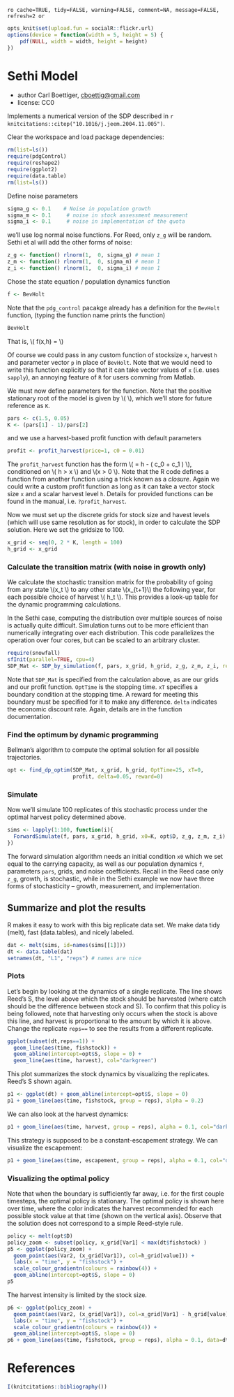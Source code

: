 `ro cache=TRUE, tidy=FALSE, warning=FALSE, comment=NA, message=FALSE, refresh=2 or`

``` r
opts_knit$set(upload.fun = socialR::flickr.url)
options(device = function(width = 5, height = 5) {
    pdf(NULL, width = width, height = height)
})
````

# Sethi Model
 * author Carl Boettiger, <cboettig@gmail.com>
 * license: CC0

 Implements a numerical version of the SDP described in `r knitcitations::citep("10.1016/j.jeem.2004.11.005")`.


Clear the workspace and load package dependencies: 
``` r
rm(list=ls())   
require(pdgControl)
require(reshape2)
require(ggplot2)
require(data.table)
rm(list=ls())
````


Define noise parameters 

``` r
sigma_g <- 0.1    # Noise in population growth
sigma_m <- 0.1     # noise in stock assessment measurement
sigma_i <- 0.1     # noise in implementation of the quota
````

we'll use log normal noise functions. 
For Reed, only `z_g` will be random.
Sethi et al will add the other forms of noise: 

``` r
z_g <- function() rlnorm(1,  0, sigma_g) # mean 1
z_m <- function() rlnorm(1,  0, sigma_m) # mean 1
z_i <- function() rlnorm(1,  0, sigma_i) # mean 1
````


Chose the state equation / population dynamics function

``` r
f <- BevHolt
````

Note that the `pdg_control` pacakge already has a definition for the `BevHolt` function, (typing the function name prints the function)

``` r
BevHolt
````

That is, \\( f(x,h) = \frac{A x}{1 + B x} \\)

Of course we could pass in any custom function of stocksize `x`, harvest `h` and parameter vector `p` in place of `BevHolt`.  Note that we would need to write this function explicitly so that it can take vector values of `x` (i.e. uses `sapply`), an annoying feature of `R` for users comming from Matlab.  


We must now define parameters for the function.  Note that the positive stationary root of the model is given by \\( \frac{A-1}{B} \\), which we'll store for future reference as `K`.  

``` r
pars <- c(1.5, 0.05)
K <- (pars[1] - 1)/pars[2]
````



and we use a harvest-based profit function with default parameters

``` r
profit <- profit_harvest(price=1, c0 = 0.01) 
````

The `profit_harvest` function has the form \\( \Pi = h - \left( c_0  + c_1 \frac{h}{x} \right) \frac{h}{x} \\), conditioned on \\( h > x \\) and \\(x > 0 \\).  Note that the R code defines a function from another function using a trick known as a _closure_.  Again we could write a custom profit function as long as it can take a vector stock size `x` and a scalar harvest level `h`.  Details for provided functions can be found in the manual, i.e. `?profit_harvest`. 


Now we must set up the discrete grids for stock size and havest levels (which will use same resolution as for stock), in order to calculate the SDP solution.   Here we set the gridsize to 100.  

``` r
x_grid <- seq(0, 2 * K, length = 100)  
h_grid <- x_grid  
````


### Calculate the transition matrix (with noise in growth only)      

We calculate the stochastic transition matrix for the probability of going from any state \\(x_t \\) to any other state \\(x_{t+1}\\) the following year, for each possible choice of harvest \\( h_t \\).  This provides a look-up table for the dynamic programming calculations.  


In the Sethi case, computing the distribution over multiple sources of noise is actually quite difficult.  Simulation turns out to be more efficient than numerically integrating over each distribution.  This code parallelizes the operation over four cores, but can be scaled to an arbitrary cluster. 

``` r
require(snowfall) 
sfInit(parallel=TRUE, cpu=4)
SDP_Mat <- SDP_by_simulation(f, pars, x_grid, h_grid, z_g, z_m, z_i, reps=999)
````
Note that `SDP_Mat` is specified from the calculation above, as are our grids and our profit function. `OptTime` is the stopping time.  `xT` specifies a boundary condition at the stopping time. A reward for meeting this boundary must be specified for it to make any difference.  `delta` indicates the economic discount rate. Again, details are in the function documentation.   



### Find the optimum by dynamic programming

Bellman's algorithm to compute the optimal solution for all possible trajectories. 

``` r
opt <- find_dp_optim(SDP_Mat, x_grid, h_grid, OptTime=25, xT=0, 
                     profit, delta=0.05, reward=0)
````

### Simulate 

Now we'll simulate 100 replicates of this stochastic process under the optimal harvest policy determined above.

``` r
sims <- lapply(1:100, function(i){
  ForwardSimulate(f, pars, x_grid, h_grid, x0=K, opt$D, z_g, z_m, z_i)
})
````

The forward simulation algorithm needs an initial condition `x0` which we set equal to the carrying capacity, as well as our population dynamics `f`, parameters `pars`, grids, and noise coefficients.  Recall in the Reed case only `z_g`, growth, is stochastic, while in the Sethi example we now have three forms of stochasticity -- growth, measurement, and implementation.   


## Summarize and plot the results                                                   

R makes it easy to work with this big replicate data set.  We make data tidy (melt), fast (data.tables), and nicely labeled.

``` r
dat <- melt(sims, id=names(sims[[1]]))  
dt <- data.table(dat)
setnames(dt, "L1", "reps") # names are nice
````

### Plots 

Let's begin by looking at the dynamics of a single replicate. The line shows Reed's S, the level above which the stock should be harvested (where catch should be the difference between stock and S).  To confirm that this policy is being followed, note that harvesting only occurs when the stock is above this line, and harvest is proportional to the amount by which it is above.  Change the replicate `reps==` to see the results from a different replicate.  

``` r
ggplot(subset(dt,reps==1)) +
  geom_line(aes(time, fishstock)) +
  geom_abline(intercept=opt$S, slope = 0) +
  geom_line(aes(time, harvest), col="darkgreen") 
````


This plot summarizes the stock dynamics by visualizing the replicates. Reed's S shown again.

``` r
p1 <- ggplot(dt) + geom_abline(intercept=opt$S, slope = 0) 
p1 + geom_line(aes(time, fishstock, group = reps), alpha = 0.2)
````

We can also look at the harvest dynamics:

``` r
p1 + geom_line(aes(time, harvest, group = reps), alpha = 0.1, col="darkgreen")
````

This strategy is supposed to be a constant-escapement strategy. We can visualize the escapement: 

``` r
p1 + geom_line(aes(time, escapement, group = reps), alpha = 0.1, col="darkgrey")
````





### Visualizing the optimal policy

Note that when the boundary is sufficiently far away, i.e. for the first couple timesteps, the optimal policy is stationary.  The optimal policy is shown here over time, where the color indicates the harvest recommended for each possible stock value at that time (shown on the vertical axis). Observe that the solution does not correspond to a simple Reed-style rule.  

``` r
policy <- melt(opt$D)
policy_zoom <- subset(policy, x_grid[Var1] < max(dt$fishstock) )
p5 <- ggplot(policy_zoom) + 
  geom_point(aes(Var2, (x_grid[Var1]), col=h_grid[value])) + 
  labs(x = "time", y = "fishstock") +
  scale_colour_gradientn(colours = rainbow(4)) +
  geom_abline(intercept=opt$S, slope = 0) 
p5
````

The harvest intensity is limited by the stock size.


``` r
p6 <- ggplot(policy_zoom) + 
  geom_point(aes(Var2, (x_grid[Var1]), col=x_grid[Var1] - h_grid[value])) + 
  labs(x = "time", y = "fishstock") +
  scale_colour_gradientn(colours = rainbow(4)) +
  geom_abline(intercept=opt$S, slope = 0) 
p6 + geom_line(aes(time, fishstock, group = reps), alpha = 0.1, data=dt)
````

# References

``` r
I(knitcitations::bibliography())
````
